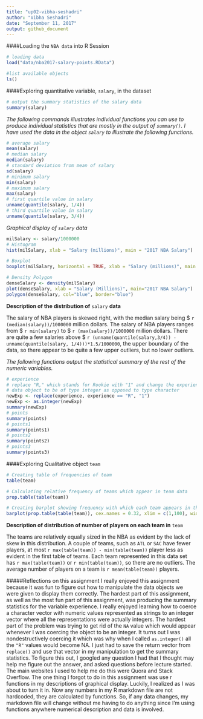 ```yaml
---
title: "up02-vibha-seshadri"
author: "Vibha Seshadri"
date: "September 11, 2017"
output: github_document
---
```

####Loading the `NBA data` into R Session
```r
# loading data
load("data/nba2017-salary-points.RData")

#list available objects
ls()
```

####Exploring quantitative variable, `salary`, in the dataset
```r
# output the summary statistics of the salary data
summary(salary)
```

*The following commands illustrates individual functions you can use to produce individual statistics that are mostly in the output of `summary()`. I have used the data in the object `salary` to illustrate the following functions.*
```r
# average salary
mean(salary)
# median salary
median(salary)
# standard deviation from mean of salary
sd(salary)
# minimum salary
min(salary)
# maximum salary
max(salary)
# first quartile value in salary
unname(quantile(salary, 1/4))
# third quartile value in salary
unname(quantile(salary, 3/4))
```

*Graphical display of `salary` data*
```r
milSalary <- salary/1000000
# Histogram
hist(milSalary, xlab = "Salary (millions)", main = "2017 NBA Salary")

# Boxplot
boxplot(milSalary, horizontal = TRUE, xlab = "Salary (millions)", main = "2017 NBA Salary")

# Density Polygon
denseSalary <- density(milSalary)
plot(denseSalary, xlab = "Salary (Millions)", main="2017 NBA Salary")
polygon(denseSalary, col="blue", border="blue")
```

**Description of the distribution of** `salary` **data**

The salary of NBA players is skewed right, with the median salary being $ `r (median(salary))/1000000` million dollars. The salary of NBA players ranges from $ `r min(salary)` to $ `r (max(salary))/1000000` million dollars. There are quite a few salaries above $ `r (unname(quantile(salary,3/4)) - unname(quantile(salary, 1/4)))*1.5/1000000`, the upper boundary of the data, so there appear to be quite a few upper outliers, but no lower outliers.

*The following functions output the statistical summary of the rest of the numeric variables.*
```r
# experience
# replace "R," which stands for Rookie with "1" and change the experience
# data object to be of type integer as opposed to type character
newExp <- replace(experience, experience == "R", "1")
newExp <- as.integer(newExp)
summary(newExp)
# points
summary(points)
# points1
summary(points1)
# points2
summary(points2)
# points3
summary(points3)
```

####Exploring Qualitative object `team`
```r
# Creating table of frequencies of team
table(team)

# Calculating relative frequency of teams which appear in team data
prop.table(table(team))

# Creating barplot showing frequency with which each team appears in the team data
barplot(prop.table(table(team)), cex.names = 0.32, xlim = c(1,100), width = 3, xpd = TRUE)
```

**Description of distribution of number of players on each team in** `team`

The teams are relatively equally sized in the NBA as evident by the lack of skew in this distribution. A couple of teams, such as `ATL` or `SAC` have fewer players, at most `r max(table(team)) - min(table(team))` player less as evident in the first table of teams. Each team represented in this data set has `r max(table(team))` or `r min(table(team))`, so there are no outliers. The average number of players on a team is `r mean(table(team))` players.

#####Reflections on this assignment
I really enjoyed this assignment because it was fun to figure out how to manipulate the data objects we were given to display them correctly. The hardest part of this assignment, as well as the most fun part of this assignment, was producing the summary statistics for the variable experience. I really enjoyed learning how to coerce a character vector with numeric values represented as strings to an integer vector where all the representations were actually integers. The hardest part of the problem was trying to get rid of the `NA` value which would appear whenever I was coercing the object to be an integer. It turns out I was nondestructively coercing it which was why when I called `as.integer()` all the `"R"` values would become NA. I just had to save the return vector from `replace()` and use that vector in my manipulation to get the summary statistics. To figure this out, I googled any question I had that I thought may help me figure out the answer, and asked questions before lecture started. The main websites I used to help me do this were Quora and Stack Overflow. The one thing I forgot to do in this assignment was use r functions in my descriptions of graphical display. Luckily, I realized as I was about to turn it in. Now any numbers in my R markdown file are not hardcoded, they are calculated by functions. So, if any data changes, my markdown file will change without me having to do anything since I'm using functions anywhere numerical description and data is involved.